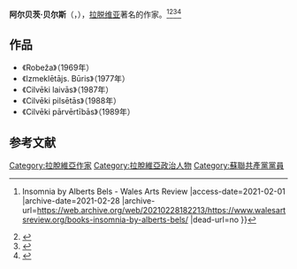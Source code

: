 '''阿尔贝茨·贝尔斯'''（{{lang-lv|'''Alberts Bels'''}}，{{bd|1938年|10月6日||catidx=A}}），[[拉脱维亚|拉脱维亚]]著名的作家。<ref>{{Cite web |url=https://www.walesartsreview.org/books-insomnia-by-alberts-bels/ |title=Books {{!}} Insomnia by Alberts Bels - Wales Arts Review |access-date=2021-02-01 |archive-date=2021-02-28 |archive-url=https://web.archive.org/web/20210228182213/https://www.walesartsreview.org/books-insomnia-by-alberts-bels/ |dead-url=no }}</ref><ref>{{Cite web |url=https://latvianliterature.lv/en/writers/31 |title=Latvian Literature |access-date=2021-02-01 |archive-date=2021-03-01 |archive-url=https://web.archive.org/web/20210301001059/https://latvianliterature.lv/en/writers/31 |dead-url=no }}</ref><ref>{{Cite web |url=https://enciklopedija.lv/skirklis/90245-Alberts-Bels |title=Alberts Bels - Nacionālā enciklopēdija |access-date=2021-02-01 |archive-date=2021-09-23 |archive-url=https://web.archive.org/web/20210923152501/https://enciklopedija.lv/skirklis/90245-Alberts-Bels |dead-url=no }}</ref><ref>{{Cite web |url=https://www.literatura.lv/en/person/Alberts-Bels/871641 |title=Literature - Persons - Alberts Bels - Literatura.lv |access-date=2021-02-01 |archive-date=2020-11-28 |archive-url=https://web.archive.org/web/20201128164248/http://literatura.lv/en/person/Alberts-Bels/871641 |dead-url=no }}</ref>

==作品==
*《Robeža》（1969年）
*《Izmeklētājs. Būris》（1977年）
*《Cilvēki laivās》（1987年）
*《Cilvēki pilsētās》（1988年）
*《Cilvēki pārvērtībās》（1989年）

== 参考文献 ==
{{Reflist}}

[[Category:拉脫維亞作家|Category:拉脫維亞作家]]
[[Category:拉脫維亞政治人物|Category:拉脫維亞政治人物]]
[[Category:蘇聯共產黨黨員|Category:蘇聯共產黨黨員]]